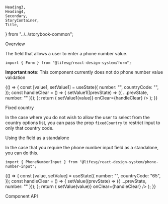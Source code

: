     Heading3,
    Heading4,
    Secondary,
    StoryContainer,
    Title,
} from "../../storybook-common";

<Meta title="Form/PhoneNumberInput" component={Form.PhoneNumberInput} />

<Title>Form.PhoneNumberInput</Title>

<Secondary>Overview</Secondary>

The field that allows a user to enter a phone number value.

```tsx
import { Form } from "@lifesg/react-design-system/form";
```

**Important note**: This component currently does not do phone number value validation

<Canvas>
    <Story name="PhoneNumberInput">
        {() => {
            const [value1, setValue1] = useState({
                number: "",
                countryCode: "",
            });
            const handleClear = () => {
                setValue1((prevState) => ({ ...prevState, number: "" }));
            };
            return (
                <StoryContainer>
                    <Container>
                        <Form.PhoneNumberInput
                            label="This is the default state (allow clear enabled)"
                            placeholder="Enter phone number"
                            allowClear
                            value={value1}
                            onChange={(value) => setValue1(value)}
                            onClear={handleClear}
                        />
                        <Form.PhoneNumberInput
                            label="This has searchable option"
                            placeholder="Enter phone number"
                            enableSearch
                        />
                        <Form.PhoneNumberInput
                            label="This is the disabled state"
                            disabled
                            placeholder="Enter phone number"
                        />
                        <Form.PhoneNumberInput
                            label="This is the readonly state"
                            placeholder="Enter phone number"
                            value={{ number: "91234567", countryCode: "+65" }}
                            readOnly
                        />
                        <Form.PhoneNumberInput
                            label="This is the error state"
                            errorMessage="Mobile number is required"
                            placeholder="Enter phone number"
                        />
                    </Container>
                </StoryContainer>
            );
        }}
    </Story>
</Canvas>

<Heading3>Fixed country</Heading3>

In the case where you do not wish to allow the user to select from the country options list,
you can pass the prop `fixedCountry` to restrict input to only that country code.

<Canvas>
    <Story name="Fixed country">
        <StoryContainer>
            <Form.PhoneNumberInput
                label="This has a fixed country code"
                placeholder="Enter phone number"
                value={{
                    countryCode: "+65",
                }}
                fixedCountry
            />
        </StoryContainer>
    </Story>
</Canvas>

<Heading3>Using the field as a standalone</Heading3>

In the case that you require the phone number input field as a standalone, you can do this.

```tsx
import { PhoneNumberInput } from "@lifesg/react-design-system/phone-number-input";
```

<Canvas>
    <Story name="Standalone usage">
        {() => {
            const [value, setValue] = useState({
                number: "",
                countryCode: "65",
            });
            const handleClear = () => {
                setValue((prevState) => ({ ...prevState, number: "" }));
            };
            return (
                <StoryContainer>
                    <Container>
                        <PhoneNumberInput
                            label="This is the phone number input"
                            placeholder="Enter phone number"
                            allowClear={true}
                            enableSearch={true}
                            value={value}
                            onChange={(value) => setValue(value)}
                            onClear={handleClear}
                        />
                    </Container>
                </StoryContainer>
            );
        }}
    </Story>
</Canvas>

<Secondary>Component API</Secondary>

<PropsTable />
